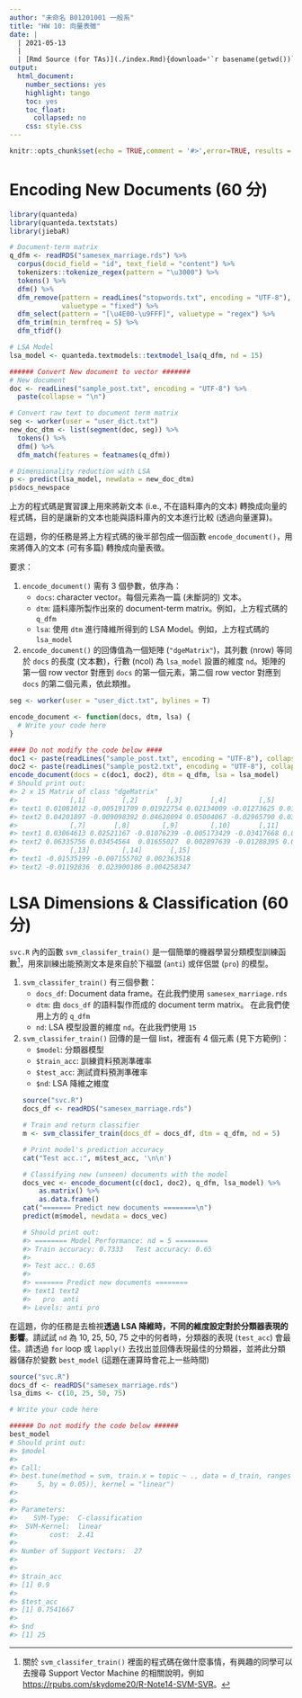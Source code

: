 ```yaml
---
author: "未命名 B01201001 一般系"
title: "HW 10: 向量表徵"
date: |
  | 2021-05-13
  |
  | [Rmd Source (for TAs)](./index.Rmd){download='`r basename(getwd())`.Rmd'}
output:
  html_document:
    number_sections: yes
    highlight: tango
    toc: yes
    toc_float:
      collapsed: no
    css: style.css
---
```


```r
knitr::opts_chunk$set(echo = TRUE,comment = '#>',error=TRUE, results = 'hold', out.width='70%', fig.align = 'center', message = FALSE)
```


Encoding New Documents (60 分)
==============================

```r
library(quanteda)
library(quanteda.textstats)
library(jiebaR)

# Document-term matrix 
q_dfm <- readRDS("samesex_marriage.rds") %>%
  corpus(docid_field = "id", text_field = "content") %>%
  tokenizers::tokenize_regex(pattern = "\u3000") %>%
  tokens() %>%
  dfm() %>% 
  dfm_remove(pattern = readLines("stopwords.txt", encoding = "UTF-8"), 
             valuetype = "fixed") %>%
  dfm_select(pattern = "[\u4E00-\u9FFF]", valuetype = "regex") %>%
  dfm_trim(min_termfreq = 5) %>%
  dfm_tfidf()

# LSA Model
lsa_model <- quanteda.textmodels::textmodel_lsa(q_dfm, nd = 15)

###### Convert New document to vector #######
# New document
doc <- readLines("sample_post.txt", encoding = "UTF-8") %>% 
  paste(collapse = "\n")

# Convert raw text to document term matrix
seg <- worker(user = "user_dict.txt")
new_doc_dtm <- list(segment(doc, seg)) %>%
  tokens() %>%
  dfm() %>%
  dfm_match(features = featnames(q_dfm))

# Dimensionality reduction with LSA
p <- predict(lsa_model, newdata = new_doc_dtm)
p$docs_newspace
```

上方的程式碼是實習課上用來將新文本 (i.e., 不在語料庫內的文本) 轉換成向量的程式碼，目的是讓新的文本也能與語料庫內的文本進行比較 (透過向量運算)。

在這題，你的任務是將上方程式碼的後半部包成一個函數 `encode_document()`，用來將傳入的文本 (可有多篇) 轉換成向量表徵。

要求：

1. `encode_document()` 需有 3 個參數，依序為：
    - `docs`: character vector。每個元素為一篇 (未斷詞的) 文本。
    - `dtm`: 語料庫所製作出來的 document-term matrix。例如，上方程式碼的 `q_dfm`
    - `lsa`: 使用 `dtm` 進行降維所得到的 LSA Model。例如，上方程式碼的 `lsa_model`

2. `encode_document()` 的回傳值為一個矩陣 (`"dgeMatrix"`)，其列數 (nrow) 等同於 `docs` 的長度 (文本數)，行數 (ncol) 為 `lsa_model` 設置的維度 `nd`。矩陣的第一個 row vector 對應到 `docs` 的第一個元素，第二個 row vector 對應到 `docs` 的第二個元素，依此類推。

```r
seg <- worker(user = "user_dict.txt", bylines = T)

encode_document <- function(docs, dtm, lsa) {
  # Write your code here
}

#### Do not modify the code below ####
doc1 <- paste(readLines("sample_post.txt", encoding = "UTF-8"), collapse = "\n")
doc2 <- paste(readLines("sample_post2.txt", encoding = "UTF-8"), collapse = "\n")
encode_document(docs = c(doc1, doc2), dtm = q_dfm, lsa = lsa_model)
# Should print out:
#> 2 x 15 Matrix of class "dgeMatrix"
#>             [,1]         [,2]       [,3]       [,4]        [,5]       [,6]
#> text1 0.01081012 -0.005191709 0.01922754 0.02134009 -0.01273625 0.01767904
#> text2 0.04201897 -0.009098392 0.04628094 0.05004067 -0.02965790 0.03312940
#>             [,7]       [,8]        [,9]        [,10]       [,11]       [,12]
#> text1 0.03064613 0.02521167 -0.01076239 -0.005173429 -0.03417668 0.005167776
#> text2 0.06335756 0.03454564  0.01655027  0.002897639 -0.01288395 0.033385790
#>             [,13]        [,14]       [,15]
#> text1 -0.01535199 -0.007155702 0.002363518
#> text2 -0.01192836  0.023900186 0.004258347
```



LSA Dimensions & Classification (60 分)
=======================================

`svc.R` 內的函數 `svm_classifer_train()` 是一個簡單的機器學習分類模型訓練函數[^svm]，用來訓練出能預測文本是來自於下福盟 (`anti`) 或伴侶盟 (`pro`) 的模型。

1. `svm_classifer_train()` 有三個參數：
    - `docs_df`: Document data frame。在此我們使用 `samesex_marriage.rds`
    - `dtm`: 由 `docs_df` 的語料製作而成的 document term matrix。
             在此我們使用上方的 `q_dfm`
    - `nd`: LSA 模型設置的維度 `nd`。在此我們使用 `15`

2. `svm_classifer_train()` 回傳的是一個 list，裡面有 4 個元素 (見下方範例)：
    - `$model`: 分類器模型
    - `$train_acc`: 訓練資料預測準確率 
    - `$test_acc`: 測試資料預測準確率
    - `$nd`: LSA 降維之維度
    
    ```r
    source("svc.R")
    docs_df <- readRDS("samesex_marriage.rds")
    
    # Train and return classifier
    m <- svm_classifer_train(docs_df = docs_df, dtm = q_dfm, nd = 5)
    
    # Print model's prediction accuracy
    cat("Test acc.:", m$test_acc, '\n\n')
    
    # Classifying new (unseen) documents with the model
    docs_vec <- encode_document(c(doc1, doc2), q_dfm, lsa_model) %>%
        as.matrix() %>%
        as.data.frame()
    cat("======= Predict new documents ========\n")
    predict(m$model, newdata = docs_vec)
    
    # Should print out:
    #> ======== Model Performance: nd = 5 ========
    #> Train accuracy: 0.7333   Test accuracy: 0.65
    #> 
    #> Test acc.: 0.65 
    #> 
    #> ======= Predict new documents ========
    #> text1 text2 
    #>   pro  anti 
    #> Levels: anti pro
    ```


在這題，你的任務是去檢視**透過 LSA 降維時，不同的維度設定對於分類器表現的影響**。請試試 `nd` 為 10, 25, 50, 75 之中的何者時，分類器的表現 (`test_acc`) 會最佳。請透過 `for` loop 或 `lapply()` 去找出並回傳表現最佳的分類器，並將此分類器儲存於變數 `best_model`
(這題在運算時會花上一些時間)

```r
source("svc.R")
docs_df <- readRDS("samesex_marriage.rds")
lsa_dims <- c(10, 25, 50, 75)

# Write your code here
```


```r
###### Do not modify the code below ######
best_model
# Should print out:
#> $model
#> 
#> Call:
#> best.tune(method = svm, train.x = topic ~ ., data = d_train, ranges = list(cost = seq(0.01, 
#>     5, by = 0.05)), kernel = "linear")
#> 
#> 
#> Parameters:
#>    SVM-Type:  C-classification 
#>  SVM-Kernel:  linear 
#>        cost:  2.41 
#> 
#> Number of Support Vectors:  27
#> 
#> 
#> $train_acc
#> [1] 0.9
#> 
#> $test_acc
#> [1] 0.7541667
#> 
#> $nd
#> [1] 25
```


[^svm]: 關於 `svm_classifer_train()` 裡面的程式碼在做什麼事情，有興趣的同學可以去搜尋 Support Vector Machine 的相關說明，例如 <https://rpubs.com/skydome20/R-Note14-SVM-SVR>。
